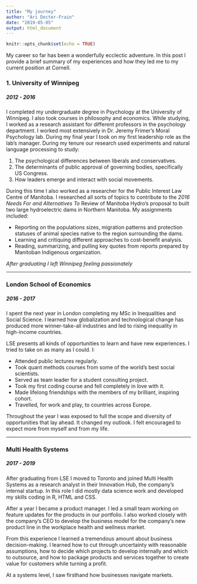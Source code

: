 ```yaml
---
title: "My journey"
author: "Ari Decter-Frain"
date: "2019-05-05"
output: html_document
---
```


```r
knitr::opts_chunk$set(echo = TRUE)
```

My career so far has been a wonderfully ecclectic adventure. In this post I provide a brief summary of my experiences and how they led me to my current position at Cornell.     

### 1. University of Winnipeg
##### 2012 - 2016

I completed my undergraduate degree in Psychology at the University of Winnipeg. I also took courses in philosophy and economics. While studying, I worked as a research assistant for different professors in the psychology department. I worked most extensively in Dr. Jeremy Frimer's Moral Psychology lab. During my final year I took on my first leadership role as the lab's manager. During my tenure our research used experiments and natural language processing to study:

1. The psychological differences between liberals and conservatives.
2. The determinants of public approval of governing bodies, specifically US Congress.
3. How leaders emerge and interact with social movements.

During this time I also worked as a researcher for the Public Interest Law Centre of Manitoba. I researched all sorts of topics to contribute to the *2016 Needs For and Alternatives To* Review of Manitoba Hydro's proposal to built two large hydroelectric dams in Northern Manitoba. My assignments included:

* Reporting on the populations sizes, migration patterns and protection statuses of animal species native to the region surrounding the dams.
* Learning and critiquing different approaches to cost-benefit analysis.
* Reading, summarizing, and pulling key quotes from reports prepared by Manitoban Indigenous organization.

*After graduating I left Winnipeg feeling passionately *

<hr>

### London School of Economics
##### 2016 - 2017

I spent the next year in London completing my MSc in Inequalities and Social Science. I learned how globalization and technological change has produced more winner-take-all industries and led to rising inequality in high-income countries.

LSE presents all kinds of opportunities to learn and have new experiences. I tried to take on as many as I could. I:

* Attended public lectures regularly. 
* Took quant methods courses from some of the world's best social scientists. 
* Served as team leader for a student consulting project. 
* Took my first coding course and fell completely in love with it.
* Made lifelong friendships with the members of my brilliant, inspiring cohort.
* Travelled, for work and play, to countries across Europe.

Throughout the year I was exposed to full the scope and diversity of opportunities that lay ahead. It changed my outlook. I felt encouraged to expect more from myself and from my life.

<hr>

### Multi Health Systems
##### 2017 - 2019

After graduating from LSE I moved to Toronto and joined Multi Health Systems as a research analyst in their Innovation Hub, the company's internal startup. In this role I did mostly data science work and developed my skills coding in R, HTML and CSS. 

After a year I became a product manager. I led a small team working on feature updates for the products in our portfolio. I also worked closely with the company's CEO to develop the business model for the company's new product line in the workplace health and wellness market. 

From this experience I learned a tremendous amount about business decision-making. I learned how to cut through uncertainty with reasonable assumptions, how to decide which projects to develop internally and which to outsource, and how to package products and services together to create value for customers while turning a profit.

At a systems level, I saw firsthand how businesses navigate markets.

